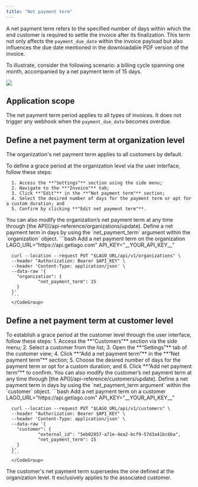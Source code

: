 ```yaml
---
title: "Net payment term"
---
```


A net payment term refers to the specified number of days within which the end customer is required to settle the invoice after its finalization. 
This term not only affects the `payment_due_date` within the invoice payload but also influences the due date mentioned in the downloadable PDF version of the invoice.

To illustrate, consider the following scenario: 
a billing cycle spanning one month, accompanied by a net payment term of 15 days.

<Frame caption="Illustration of the net payment term period">
  <img src="/guide/invoicing/images/net-payment-term-timeline.png" />
</Frame>

## Application scope[](#application-scope "Direct link to heading")

The net payment term period applies to all types of invoices. 
It does not trigger any webhook when the `payment_due_date` becomes overdue.

## Define a net payment term at organization level[](#define-a-net-payment-term-at-organization-level "Direct link to heading")

The organization's net payment term applies to all customers by default.

<Tabs>
  <Tab title="Dashboard">
      To define a grace period at the organization level via the user interface, follow these steps:

      1. Access the **"Settings"** section using the side menu;
      2. Navigate to the **"Invoice"** tab;
      3. Click **"Edit"** in the **"Net payment term"** section;
      4. Select the desired number of days for the payment term or opt for a custom duration; and
      5. Confirm by clicking **"Edit net payment term"**.
  </Tab>
  <Tab title="API">
    You can also modify the organization’s net payment term at any time through [the API](/api-reference/organizations/update).
    Define a net payment term in days by using the `net_payment_term` argument within the `organization` object.
      <CodeGroup>
      ```bash Add a net payment term on the organization
      LAGO_URL="https://api.getlago.com"
      API_KEY="__YOUR_API_KEY__"

      curl --location --request PUT "$LAGO_URL/api/v1/organizations" \
      --header "Authorization: Bearer $API_KEY" \
      --header 'Content-Type: application/json' \
      --data-raw '{
        "organization": {
			    "net_payment_term": 15
        }
      }'
      ```
      </CodeGroup>
  </Tab>
</Tabs>

## Define a net payment term at customer level[](#define-a-net-payment-term-at-customer-level "Direct link to heading")

<Tabs>
  <Tab title="Dashboard">
    To establish a grace period at the customer level through the user interface, follow these steps:
      1. Access the **“Customers”** section via the side menu;
      2. Select a customer from the list;
      3. Open the **“Settings”** tab of the customer view;
      4. Click **“Add a net payment term”** in the **“Net payment term”** section;
      5. Choose the desired number of days for the payment term or opt for a custom duration; and
      6. Click **“Add net payment term”** to confirm.
  </Tab>
  <Tab title="API">
    You can also modify the customer’s net payment term at any time through [the API](/api-reference/customers/update).
    Define a net payment term in days by using the `net_payment_term argument` within the `customer` object.
      <CodeGroup>
      ```bash Add a net payment term on a customer
      LAGO_URL="https://api.getlago.com"
      API_KEY="__YOUR_API_KEY__"

      curl --location --request PUT "$LAGO_URL/api/v1/customers" \
      --header "Authorization: Bearer $API_KEY" \
      --header 'Content-Type: application/json' \
      --data-raw '{
        "customer": {
			    "external_id": "5eb02857-a71e-4ea2-bcf9-57d3a41bc6ba",
			    "net_payment_term": 15
        }
      }'
      ```
      </CodeGroup>
  </Tab>
</Tabs>

The customer's net payment term supersedes the one defined at the organization level. 
It exclusively applies to the associated customer.